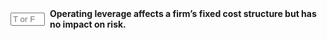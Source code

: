 ::: {.question-block}

<form onsubmit="event.preventDefault(); checkAnswerBox('module4_tf_q85','F')" style="display: flex; align-items: center; gap: 8px;">
<input type="text" id="module4_tf_q85" name="module4_tf_q85" maxlength="1" placeholder="T or F" style="width: 55px;" data-correct-answer="F" /> 
<label for="module4_tf_q85"><strong>Operating leverage affects a firm’s fixed cost structure but has no impact on risk.</strong></label>
</form>

<div id="feedback-module4_tf_q85" class="feedback" data-status="" style="display:none;">
The sentence is FALSE. Higher operating leverage increases sensitivity to sales fluctuations, increasing risk.
</div>

:::
